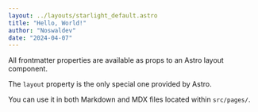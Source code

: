 ```yaml
---
layout: ../layouts/starlight_default.astro
title: "Hello, World!"
author: "Noswaldev"
date: "2024-04-07"
---
```

All frontmatter properties are available as props to an Astro layout component.

The `layout` property is the only special one provided by Astro.

You can use it in both Markdown and MDX files located within `src/pages/`.


<YouTube id="TtRtkTzHVBU" />